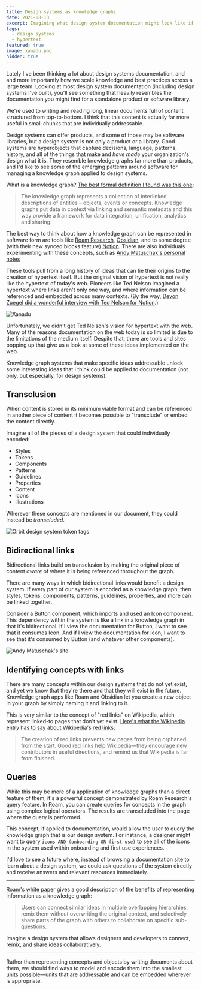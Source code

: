 ```yaml
---
title: Design systems as knowledge graphs
date: 2021-08-13
excerpt: Imagining what design system documentation might look like if approached as a knowledge graph rather than a product or tool. 
tags: 
  - design systems
  - hypertext
featured: true
image: xanadu.png
hidden: true
---
```


Lately I've been thinking a lot about design systems documentation, and and more importantly how we scale knowledge and best practices across a large team. Looking at most design system documentation (including design systems I've built), you'll see something that heavily resembles the documentation you might find for a standalone product or software library. 

We're used to writing and reading long, linear documents full of content structured from top-to-bottom. I think that this content is actually far more useful in small chunks that are individually addressable.

Design systems can offer products, and some of those may be software libraries, but a design system is not only a product or a library. Good systems are hyperobjects that capture decisions, language, patterns, history, and all of the things that make and _have made_ your organization's design what it is. They resemble knowledge graphs far more than products, and I'd like to see some of the emerging patterns around software for managing a knowledge graph applied to design systems. 

What is a knowledge graph? [The best formal definition I found was this one](https://www.ontotext.com/knowledgehub/fundamentals/what-is-a-knowledge-graph/):

> The knowledge graph represents a collection of interlinked descriptions of entities – objects, events or concepts. Knowledge graphs put data in context via linking and semantic metadata and this way provide a framework for data integration, unification, analytics and sharing.

The best way to think about how a knowledge graph can be represented in software form are tools like [Roam Research](https://roamresearch.com/), [Obsidian](https://obsidian.md/), and to some degree (with their new synced blocks feature) [Notion](https://www.notion.so/). There are also individuals experimenting with these concepts, such as [Andy Matuschak's personal notes](https://notes.andymatuschak.org)

These tools pull from a long history of ideas that can tie their origins to the creation of hypertext itself. But the original vision of hypertext is not really like the hypertext of today's web. Pioneers like Ted Nelson imagined a hypertext where links aren't only one way, and where information can be referenced and embedded across many contexts. (By the way, [Devon Zuegel did a wonderful interview with Ted Nelson for Notion](https://www.notion.so/blog/ted-nelson).)

![Xanadu](xanadu.png "A diagram from Ted Nelson's original paper on hypertext, couresy of the [Museum of Media History](https://museumofmediahistory.com/xanadu/hart_fig4-withcaption-png)")

Unfortunately, we didn't get Ted Nelson's vision for hypertext with the web. Many of the reasons documentation on the web today is so limited is due to the limitations of the medium itself. Despite that, there are tools and sites popping up that give us a look at some of these ideas implemented on the web. 

Knowledge graph systems that make specific ideas addressable unlock some interesting ideas that I think could be applied to documentation (not only, but especially, for design systems).

## Transclusion 

When content is stored in its minimum viable format and can be referenced in another piece of content it becomes possible to "transclude" or embed the content directly.

Imagine all of the pieces of a design system that could individually encoded:

- Styles
- Tokens
- Components
- Patterns
- Guidelines
- Properties
- Content
- Icons 
- Illustrations 

Wherever these concepts are mentioned in our document, they could instead be _transcluded_. 

![Orbit design system token tags](orbit-tokens.png)

## Bidirectional links

Bidirectional links build on transclusion by making the original piece of content _aware_ of where it is being referenced throughout the graph. 

There are many ways in which bidirectional links would benefit a design system. If every part of our system is encoded as a knowledge graph, then styles, tokens, components, patterns, guidelines, properties, and more can be linked together. 

Consider a Button component, which imports and used an Icon component. This dependency within the system is like a link in a knowledge graph in that it's bidirectional. If I view the documentation for Button, I want to see that it consumes Icon. And if I view the documentation for Icon, I want to see that it's consumed by Button (and whatever other components).

![Andy Matuschak's site](andy.png)

## Identifying concepts with links

There are many concepts within our design systems that do not yet exist, and yet we know that they're there and that they will exist in the future. Knowledge graph apps like Roam and Obsidian let you create a new object in your graph by simply naming it and linking to it. 

This is very similar to the concept of "red links" on Wikipedia, which represent linked-to pages that don't yet exist. [Here's what the Wikipedia entry has to say about Wikipedia's red links](https://en.wikipedia.org/wiki/Wikipedia:Red_link): 

> The creation of red links prevents new pages from being orphaned from the start. Good red links help Wikipedia—they encourage new contributors in useful directions, and remind us that Wikipedia is far from finished.

## Queries 

While this may be more of a application of knowledge graphs than a direct feature of them, it's a powerful concept demonstrated by Roam Research's query feature. In Roam, you can create queries for concepts in the graph using complex logical operators. The results are transcluded into the page where the query is performed. 

This concept, if applied to documentation, would allow the user to query the knowledge graph that is our design system. For instance, a designer might want to query `icons AND (onboarding OR first use)` to see all of the icons in the system used within onboarding and first use experiences. 

I'd love to see a future where, instead of browsing a documentation site to learn about a design system, we could ask questions of the system directly and receive answers and relevant resources immediately. 

---

[Roam's white paper](https://roamresearch.com/#/app/help/page/dZ72V0Ig6) gives a good description of the benefits of representing information as a knowledge graph:

> Users can connect similar ideas in multiple overlapping hierarchies, remix them without overwriting the original context, and selectively share parts of the graph with others to collaborate on specific sub-questions.

Imagine a design system that allows designers and developers to connect, remix, and share ideas collaboratively.

---

Rather than representing concepts and objects by writing documents about them, we should find ways to model and encode them into the smallest units possible—units that are addressable and can be embedded wherever is appropriate.